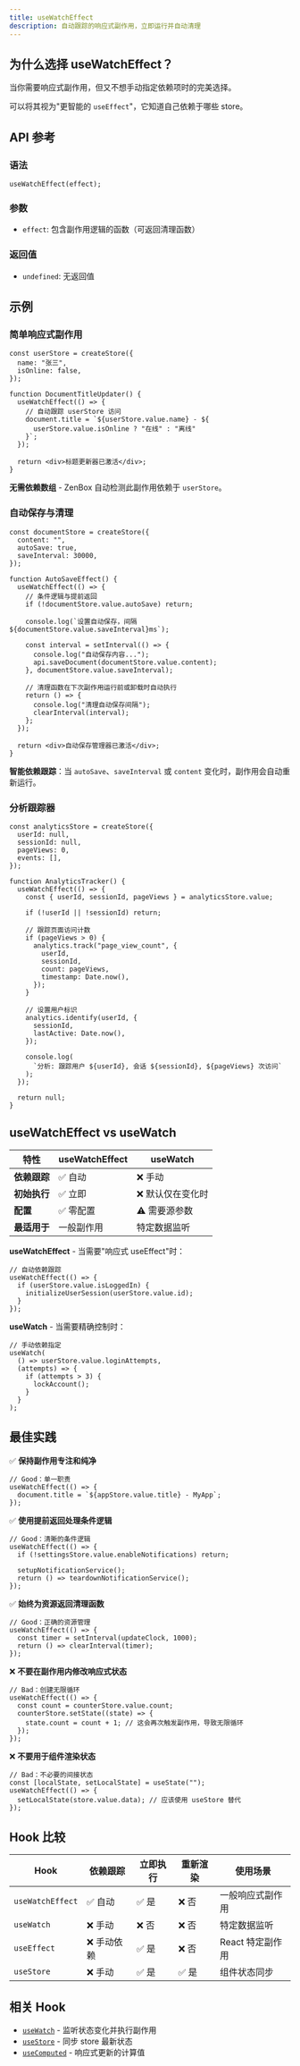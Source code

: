 ```yaml
---
title: useWatchEffect
description: 自动跟踪的响应式副作用，立即运行并自动清理
---
```


## 为什么选择 useWatchEffect？

当你需要响应式副作用，但又不想手动指定依赖项时的完美选择。

可以将其视为"更智能的 `useEffect`"，它知道自己依赖于哪些 store。

## API 参考

### 语法

```tsx
useWatchEffect(effect);
```

### 参数

- `effect`: 包含副作用逻辑的函数（可返回清理函数）

### 返回值

- `undefined`: 无返回值

## 示例

### 简单响应式副作用

```tsx
const userStore = createStore({
  name: "张三",
  isOnline: false,
});

function DocumentTitleUpdater() {
  useWatchEffect(() => {
    // 自动跟踪 userStore 访问
    document.title = `${userStore.value.name} - ${
      userStore.value.isOnline ? "在线" : "离线"
    }`;
  });

  return <div>标题更新器已激活</div>;
}
```

**无需依赖数组** - ZenBox 自动检测此副作用依赖于 `userStore`。

### 自动保存与清理

```tsx
const documentStore = createStore({
  content: "",
  autoSave: true,
  saveInterval: 30000,
});

function AutoSaveEffect() {
  useWatchEffect(() => {
    // 条件逻辑与提前返回
    if (!documentStore.value.autoSave) return;

    console.log(`设置自动保存，间隔 ${documentStore.value.saveInterval}ms`);

    const interval = setInterval(() => {
      console.log("自动保存内容...");
      api.saveDocument(documentStore.value.content);
    }, documentStore.value.saveInterval);

    // 清理函数在下次副作用运行前或卸载时自动执行
    return () => {
      console.log("清理自动保存间隔");
      clearInterval(interval);
    };
  });

  return <div>自动保存管理器已激活</div>;
}
```

**智能依赖跟踪**：当 `autoSave`、`saveInterval` 或 `content` 变化时，副作用会自动重新运行。

### 分析跟踪器

```tsx
const analyticsStore = createStore({
  userId: null,
  sessionId: null,
  pageViews: 0,
  events: [],
});

function AnalyticsTracker() {
  useWatchEffect(() => {
    const { userId, sessionId, pageViews } = analyticsStore.value;

    if (!userId || !sessionId) return;

    // 跟踪页面访问计数
    if (pageViews > 0) {
      analytics.track("page_view_count", {
        userId,
        sessionId,
        count: pageViews,
        timestamp: Date.now(),
      });
    }

    // 设置用户标识
    analytics.identify(userId, {
      sessionId,
      lastActive: Date.now(),
    });

    console.log(
      `分析: 跟踪用户 ${userId}, 会话 ${sessionId}, ${pageViews} 次访问`
    );
  });

  return null;
}
```

## useWatchEffect vs useWatch

| 特性         | useWatchEffect | useWatch          |
| ------------ | -------------- | ----------------- |
| **依赖跟踪** | ✅ 自动        | ❌ 手动           |
| **初始执行** | ✅ 立即        | ❌ 默认仅在变化时 |
| **配置**     | ✅ 零配置      | ⚠️ 需要源参数     |
| **最适用于** | 一般副作用     | 特定数据监听      |

**useWatchEffect** - 当需要"响应式 useEffect"时：

```tsx
// 自动依赖跟踪
useWatchEffect(() => {
  if (userStore.value.isLoggedIn) {
    initializeUserSession(userStore.value.id);
  }
});
```

**useWatch** - 当需要精确控制时：

```tsx
// 手动依赖指定
useWatch(
  () => userStore.value.loginAttempts,
  (attempts) => {
    if (attempts > 3) {
      lockAccount();
    }
  }
);
```

## 最佳实践

✅ **保持副作用专注和纯净**

```tsx
// Good：单一职责
useWatchEffect(() => {
  document.title = `${appStore.value.title} - MyApp`;
});
```

✅ **使用提前返回处理条件逻辑**

```tsx
// Good：清晰的条件逻辑
useWatchEffect(() => {
  if (!settingsStore.value.enableNotifications) return;

  setupNotificationService();
  return () => teardownNotificationService();
});
```

✅ **始终为资源返回清理函数**

```tsx
// Good：正确的资源管理
useWatchEffect(() => {
  const timer = setInterval(updateClock, 1000);
  return () => clearInterval(timer);
});
```

❌ **不要在副作用内修改响应式状态**

```tsx
// Bad：创建无限循环
useWatchEffect(() => {
  const count = counterStore.value.count;
  counterStore.setState((state) => {
    state.count = count + 1; // 这会再次触发副作用，导致无限循环
  });
});
```

❌ **不要用于组件渲染状态**

```tsx
// Bad：不必要的间接状态
const [localState, setLocalState] = useState("");
useWatchEffect(() => {
  setLocalState(store.value.data); // 应该使用 useStore 替代
});
```

## Hook 比较

| Hook             | 依赖跟踪    | 立即执行 | 重新渲染 | 使用场景         |
| ---------------- | ----------- | -------- | -------- | ---------------- |
| `useWatchEffect` | ✅ 自动     | ✅ 是    | ❌ 否    | 一般响应式副作用 |
| `useWatch`       | ❌ 手动     | ❌ 否    | ❌ 否    | 特定数据监听     |
| `useEffect`      | ❌ 手动依赖 | ✅ 是    | ❌ 否    | React 特定副作用 |
| `useStore`       | ❌ 手动     | ✅ 是    | ✅ 是    | 组件状态同步     |

## 相关 Hook

- [`useWatch`](./useWatch) - 监听状态变化并执行副作用
- [`useStore`](./useStore) - 同步 store 最新状态
- [`useComputed`](./useComputed) - 响应式更新的计算值

